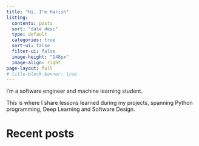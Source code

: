 ```yaml
---
title: "Hi, I'm Harish"
listing:
  contents: posts
  sort: "date desc"
  type: default
  categories: true
  sort-ui: false
  filter-ui: false
  image-height: "148px"
  image-align: right
page-layout: full
# title-block-banner: true
---
```


I’m a software engineer and machine learning student.

This is where I share lessons learned during my projects, spanning Python programming, Deep Learning and Software Design.

# Recent posts